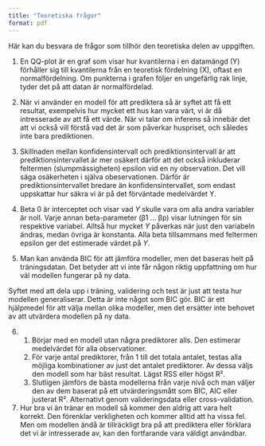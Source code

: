 ```yaml
---
title: "Teoretiska frågor"
format: pdf
---
```


Här kan du besvara de frågor som tillhör den teoretiska delen av uppgiften.

1. En QQ-plot är en graf som visar hur kvantilerna i en datamängd (Y) förhåller sig till kvantilerna från en teoretisk fördelning (X), oftast en normalfördelning. Om punkterna i grafen följer en ungefärlig rak linje, tyder det på att datan är normalfördelad.

2. När vi använder en modell för att prediktera så är syftet att få ett resultat, exempelvis hur mycket ett hus kan vara värt, vi är då intresserade av att få ett värde. När vi talar om inferens så innebär det att vi också vill förstå vad det är som påverkar huspriset, och således inte bara prediktionen. 

3. 
Skillnaden mellan konfidensintervall och prediktionsintervall är att prediktionsintervallet är mer osäkert därför att det också inkluderar feltermen (slumpmässigheten) epsilon vid en ny observation. Det vill säga osäkerheten i själva obeservationen. Därför är prediktionsintervallet bredare än konfidensintervallet, som endast uppskattar hur säkra vi är på det förväntade medelvärdet Y.

4. Beta 0 är interceptet och visar vad $Y$ skulle vara om alla andra variabler är noll. Varje annan beta-parameter (β1 ... βp) visar lutningen för sin respektive variabel. Alltså hur mycket $Y$ påverkas när just den variabeln ändras, medan övriga är konstanta. Alla beta tillsammans med feltermen epsilon ger det estimerade värdet på $Y$.

5. Man kan använda BIC för att jämföra modeller, men det baseras helt på träningsdatan. Det betyder att vi inte får någon riktig uppfattning om hur väl modellen fungerar på ny data.

Syftet med att dela upp i träning, validering och test är just att testa hur modellen generaliserar. Detta är inte något som BIC gör. BIC är ett hjälpmedel för att välja mellan olika modeller, men det ersätter inte behovet av att utvärdera modellen på ny data.

6. 1. Börjar med en modell utan några prediktorer alls. Den estimerar medelvärdet för alla observationer.
    2. För varje antal prediktorer, från 1 till det totala antalet, testas alla möjliga kombinationer av just det antalet prediktorer. Av dessa väljs den modell som har bäst resultat. Lägst RSS eller högst R².
    3. Slutligen jämförs de bästa modellerna från varje nivå och man väljer den av dem baserat på ett utvärderingsmått som BIC, AIC eller justerat R². Alternativt genom valideringsdata eller cross-validation.

7. Hur bra vi än tränar en modell så kommer den aldrig att vara helt korrekt. Den förenklar verkligheten och kommer alltid att ha vissa fel. Men om modellen ändå är tillräckligt bra på att prediktera eller förklara det vi är intresserade av, kan den fortfarande vara väldigt användbar.